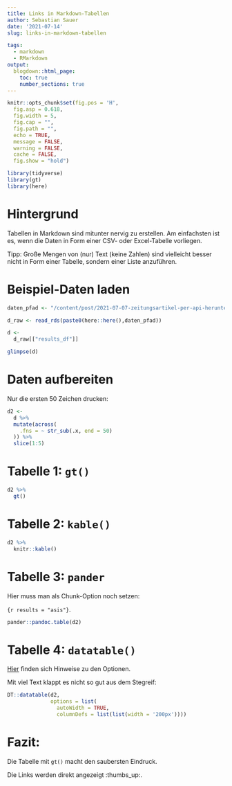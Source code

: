 ```yaml
---
title: Links in Markdown-Tabellen
author: Sebastian Sauer
date: '2021-07-14'
slug: links-in-markdown-tabellen

tags:
  - markdown
  - RMarkdown
output:
  blogdown::html_page:
    toc: true
    number_sections: true
---
```




```r
knitr::opts_chunk$set(fig.pos = 'H',
  fig.asp = 0.618,
  fig.width = 5,
  fig.cap = "", 
  fig.path = "",
  echo = TRUE,
  message = FALSE,
  warning = FALSE,
  cache = FALSE,
  fig.show = "hold")
```


```r
library(tidyverse)
library(gt)
library(here)
```



# Hintergrund

Tabellen in Markdown sind mitunter nervig zu erstellen.
Am einfachsten ist es, wenn die Daten in Form einer CSV- oder Excel-Tabelle vorliegen. 

Tipp: Große Mengen von (nur) Text (keine Zahlen) sind vielleicht besser nicht in Form einer Tabelle, sondern einer Liste anzuführen.





# Beispiel-Daten laden


```r
daten_pfad <- "/content/post/2021-07-07-zeitungsartikel-per-api-herunterladen/results_covid1.rds"
```



```r
d_raw <- read_rds(paste0(here::here(),daten_pfad))

d <- 
  d_raw[["results_df"]]
```


```r
glimpse(d)
```


# Daten aufbereiten


Nur die ersten 50 Zeichen drucken:


```r
d2 <-
  d %>% 
  mutate(across(
    .fns = ~ str_sub(.x, end = 50)
  )) %>% 
  slice(1:5)
```


# Tabelle 1: `gt()`


```r
d2 %>% 
  gt()
```



# Tabelle 2: `kable()` 


```r
d2 %>% 
  knitr::kable()
```



# Tabelle 3: `pander` 


Hier muss man als Chunk-Option noch setzen:

`{r results = "asis"}`.



```r
pander::pandoc.table(d2)
```


# Tabelle 4: `datatable()`


[Hier](https://rstudio.github.io/DT/options.html) finden sich Hinweise zu den Optionen.

Mit viel Text klappt es nicht so gut aus dem Stegreif:


```r
DT::datatable(d2,
              options = list(
                autoWidth = TRUE,
                columnDefs = list(list(width = '200px'))))
```



# Fazit:


Die Tabelle mit `gt()` macht den saubersten Eindruck.

Die Links werden direkt angezeigt :thumbs_up:.

